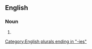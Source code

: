 ==English==

===Noun===
{{head|en|noun form}}

# {{plural of|sulky|lang=en}}

[[Category:English plurals ending in "-ies"]]